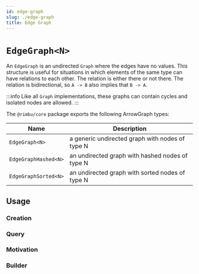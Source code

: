 ```yaml
---
id: edge-graph
slug: ./edge-graph
title: Edge Graph
---
```



# `EdgeGraph<N>`

An `EdgeGraph` is an undirected `Graph` where the edges have no values. This structure is useful for situations in which elements of the same type can have relations to each other. The relation is either there or not there. The relation is bidirectional, so `A -> B` also implies that `B -> A`.

:::info
Like all `Graph` implementations, these graphs can contain cycles and isolated nodes are allowed.
:::

The `@rimbu/core` package exports the following ArrowGraph types:

| Name                 | Description                                     |
| -------------------- | ----------------------------------------------- |
| `EdgeGraph<N>`       | a generic undirected graph with nodes of type N |
| `EdgeGraphHashed<N>` | an undirected graph with hashed nodes of type N |
| `EdgeGraphSorted<N>` | an undirected graph with sorted nodes of type N |

## Usage

### Creation

<SandBox path="graph/edge/non-valued/create.ts" />

### Query

<SandBox path="graph/edge/non-valued/query.ts" />

### Motivation

<SandBox path="graph/edge/non-valued/motivation.ts" />

### Builder

<SandBox path="graph/edge/non-valued/builder.ts" />
